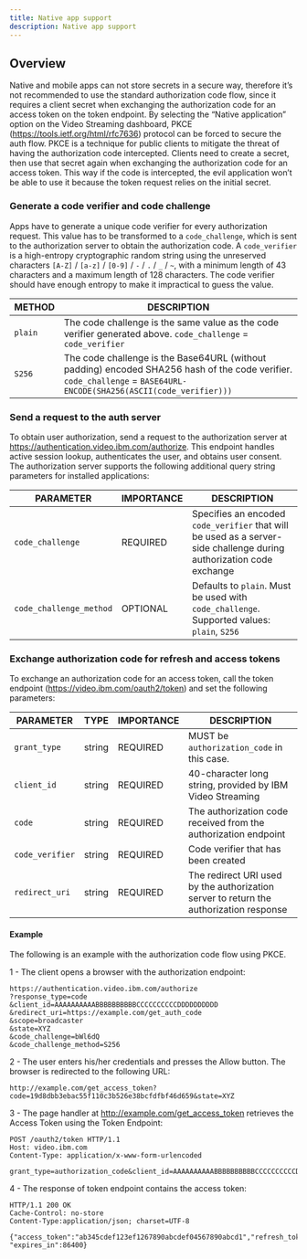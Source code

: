 ```yaml
---
title: Native app support
description: Native app support
---
```


## Overview

Native and mobile apps can not store secrets in a secure way, therefore it’s not recommended to use the standard
authorization code flow, since it requires a client secret when exchanging the authorization code for an access token
on the token endpoint. By selecting the “Native application” option on the Video Streaming dashboard, PKCE
(https://tools.ietf.org/html/rfc7636) protocol can be forced to secure the auth flow. PKCE is a technique for public
clients to mitigate the threat of having the authorization code intercepted. Clients need to create a secret, then use
that secret again when exchanging the authorization code for an access token. This way if the code is intercepted,
the evil application won’t be able to use it because the token request relies on the initial secret.

### Generate a code verifier and code challenge

Apps have to generate a unique code verifier for every authorization request. This value has to be transformed to a
`code_challenge`, which is sent to the authorization server to obtain the authorization code.
A `code_verifier` is a high-entropy cryptographic random string using the unreserved characters
`[A-Z]` / `[a-z]` / `[0-9]` / `-` / `.` / `_` / `~`, with a minimum length of 43 characters and a maximum length of 128 characters.
The code verifier should have enough entropy to make it impractical to guess the value.

<Title>Supported methods for generating a code challenge</Title>

| METHOD  | DESCRIPTION |
| ------- | - |
| `plain` | The code challenge is the same value as the code verifier generated above. `code_challenge` = `code_verifier` |
| `S256`  | The code challenge is the Base64URL (without padding) encoded SHA256 hash of the code verifier. `code_challenge` = `BASE64URL-ENCODE(SHA256(ASCII(code_verifier)))` |

### Send a request to the auth server

To obtain user authorization, send a request to the authorization server at https://authentication.video.ibm.com/authorize. This endpoint handles active session lookup, authenticates the user, and obtains user consent.
The authorization server supports the following additional query string parameters for installed applications:

| PARAMETER               | IMPORTANCE | DESCRIPTION                                           |
| ----------------------- | ---------- | ----------------------------------------------------- |
| `code_challenge`        | REQUIRED   | Specifies an encoded `code_verifier` that will be used as a server-side challenge during authorization code exchange |
| `code_challenge_method` | OPTIONAL   | Defaults to `plain`. Must be used with `code_challenge`. Supported values: `plain`, `S256` |

### Exchange authorization code for refresh and access tokens

To exchange an authorization code for an access token, call the token endpoint (https://video.ibm.com/oauth2/token) and set the following parameters:

| PARAMETER       | TYPE   | IMPORTANCE | DESCRIPTION                                                                                                    |
| --------------- | ------ | ---------- | -------------------------------------------------------------------------------------------------------------- |
| `grant_type`    | string | REQUIRED   | MUST be `authorization_code` in this case.                                                                     |
| `client_id`     | string | REQUIRED   | 40-character long string, provided by IBM Video Streaming                                                      |
| `code`          | string | REQUIRED   | The authorization code received from the authorization endpoint                                                |
| `code_verifier` | string | REQUIRED   | Code verifier that has been created |
| `redirect_uri`  | string | REQUIRED   | The redirect URI used by the authorization server to return the authorization response |

#### Example

The following is an example with the authorization code flow using PKCE.

1 - The client opens a browser with the authorization endpoint:

```
https://authentication.video.ibm.com/authorize
?response_type=code
&client_id=AAAAAAAAAABBBBBBBBBBCCCCCCCCCCDDDDDDDDDD
&redirect_uri=https://example.com/get_auth_code
&scope=broadcaster
&state=XYZ
&code_challenge=bWl6dQ
&code_challenge_method=S256
```

2 - The user enters his/her credentials and presses the Allow button. The browser is redirected to the following URL:

```
http://example.com/get_access_token?code=19d8dbb3ebac55f110c3b526e38bcfdfbf46d659&state=XYZ
```

3 - The page handler at http://example.com/get_access_token retrieves the Access Token using the Token Endpoint:

```
POST /oauth2/token HTTP/1.1
Host: video.ibm.com
Content-Type: application/x-www-form-urlencoded

grant_type=authorization_code&client_id=AAAAAAAAAABBBBBBBBBBCCCCCCCCCCDDDDDDDDDD&code=19d8dbb3ebac55f110c3b526e38bcfdfbf46d659&redirect_uri=http://example.com/get_access_token&code_verifier=asdf
```

4 - The response of token endpoint contains the access token:

```
HTTP/1.1 200 OK
Cache-Control: no-store
Content-Type:application/json; charset=UTF-8

{"access_token":"ab345cdef123ef1267890abcdef04567890abcd1","refresh_token":"cb345cdef123ef1267890abcdef04567890abcd1","token_type":"bearer", "expires_in":86400}
```
